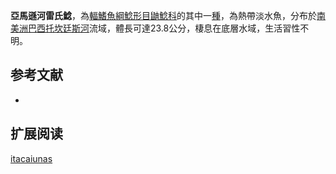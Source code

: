 {{Speciesbox
| name = 亞馬遜河雷氏鯰
| image = 
| image_width = 250px
| status = NE
| status_system = IUCN3.1
| genus = Rhamdia
| species = itacaiunas
| authority = [[Silfvergrip|Silfvergrip]], 1996
| synonyms = 
}}

'''亞馬遜河雷氏鯰'''，為[[輻鰭魚綱|輻鰭魚綱]][[鯰形目|鯰形目]][[鼬鯰科|鼬鯰科]]的其中一[[種|種]]，為熱帶淡水魚，分布於[[南美洲|南美洲]][[巴西|巴西]][[托坎廷斯河|托坎廷斯河]]流域，體長可達23.8公分，棲息在底層水域，生活習性不明。

==参考文献==
*{{FishBase_species|genus=Rhamdia|species=itacaiunas|year=2015|month=7}}

== 扩展阅读 ==
{{refbegin}}
{{wikispecies-inline|Rhamdia itacaiunas|亞馬遜河雷氏鯰}}
{{refend}}
{{Taxonbar|from=Q6403474}}

[[Category:雷氏鯰屬|itacaiunas]]